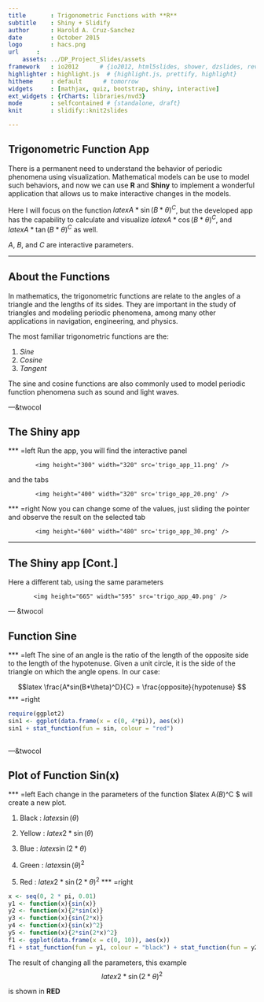 ```yaml
---
title       : Trigonometric Functions with **R**
subtitle    : Shiny + Slidify
author      : Harold A. Cruz-Sanchez
date        : October 2015
logo        : hacs.png
url     :
    assets: ../DP_Project_Slides/assets
framework   : io2012      # {io2012, html5slides, shower, dzslides, revealjs  ...}
highlighter : highlight.js  # {highlight.js, prettify, highlight}
hitheme     : default      # tomorrow
widgets     : [mathjax, quiz, bootstrap, shiny, interactive]
ext_widgets : {rCharts: libraries/nvd3}
mode        : selfcontained # {standalone, draft}
knit        : slidify::knit2slides

---
```


## Trigonometric Function App

There is a permanent need to understand the behavior of periodic phenomena using visualization.  Mathematical models can be use to model such behaviors, and now we can use **R** and **Shiny** to implement a wonderful application that allows us to make interactive changes in the models.

Here I will focus on the function $latex A*\sin(B*\theta)^C$, but the developed app has the capability to calculate and visualize  $latex A*\cos(B*\theta)^C$, and $latex A*\tan(B*\theta)^C$ as well.

*A*, *B*, and *C* are interactive parameters.

---

## About the Functions

In mathematics, the trigonometric functions are relate to the angles of a triangle and the lengths of its sides. They are important in the study of triangles and modeling periodic phenomena, among many other applications in navigation, engineering, and physics.
                               
The most familiar trigonometric functions are the:

1. *Sine* 
2. *Cosine* 
3. *Tangent*

The sine and cosine functions are also commonly used to model periodic
function phenomena such as sound and light waves.

---&twocol

## The Shiny app
*** =left
Run the app, you will find the interactive panel
<div style='text-align: center;'>
    <img height="300" width="320" src='trigo_app_11.png' />
</div>
and the tabs
<div style='text-align: center;'>
    <img height="400" width="320" src='trigo_app_20.png' />
</div>

*** =right
Now you can change some of the values, just sliding the pointer and observe the result on the selected tab
<div style='text-align: center;'>
    <img height="600" width="480" src='trigo_app_30.png' />
</div>


---

## The Shiny app [Cont.]

Here a different tab, using the same parameters
<div style='text-align: center;'>
    <img height="665" width="595" src='trigo_app_40.png' /> 
  </div>


--- &twocol

## Function Sine
*** =left
The sine of an angle is the ratio of the length of the opposite side to the length of the hypotenuse. Given a unit circle, it is the side of the triangle on which the angle opens. In our case:

$$latex
\frac{A*sin(B*\theta)^D}{C} = \frac{opposite}{hypotenuse} 
$$
*** =right

```r
require(ggplot2)
sin1 <- ggplot(data.frame(x = c(0, 4*pi)), aes(x))
sin1 + stat_function(fun = sin, colour = "red")
 
```


---&twocol

## Plot of Function Sin(x)
*** =left
Each change in the parameters of the function
$latex A*\sin(B*\theta)^C $ will create a new plot.  

1. Black  : $latex \sin(\theta)$

2. Yellow : $latex 2*\sin(\theta)$

3. Blue   : $latex \sin(2*\theta)$

4. Green  : $latex \sin(\theta)^2$

5. Red    : $latex 2*\sin(2*\theta)^2$
*** =right
```r
x <- seq(0, 2 * pi, 0.01)
y1 <- function(x){sin(x)}
y2 <- function(x){2*sin(x)}
y3 <- function(x){sin(2*x)}
y4 <- function(x){sin(x)^2}
y5 <- function(x){2*sin(2*x)^2}
f1 <- ggplot(data.frame(x = c(0, 10)), aes(x))
f1 + stat_function(fun = y1, colour = "black") + stat_function(fun = y2, colour = "yellow")+ stat_function(fun = y3, colour = "blue") + stat_function(fun = y4, colour = "green") + stat_function(fun = y5, colour = "red")
```

The result of changing all the parameters, this example
$$latex
2*\sin(2*\theta)^2
$$

is shown in **RED**


